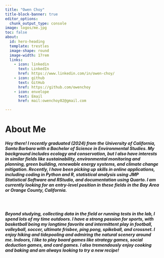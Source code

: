 ```yaml
---
title: "Owen Choy"
title-block-banner: true
editor_options: 
  chunk_output_type: console
image: logos/me.jpg
toc: false
about: 
  id: hero-heading
  template: trestles
  image-shape: round
  image-width: 17rem
  links:
    - icon: linkedin
      text: LinkedIn
      href: https://www.linkedin.com/in/owen-choy/
    - icon: github
      text: GitHub
      href: https://github.com/owenchoy
    - icon: envelope
      text: Email
      href: mail:owenchoy02@gmail.com

---
```


<h1 class="block-title red-text">
About Me
</h1>

<h5 id="no-padding">
Hey there! I recently graduated (2024) from the University of California, Santa Barbara with a [Bachelor of Science in Environmental Studies]{.red-bold}. My  background includes [ecology]{.red-bold} and [conservation]{.red-bold}, but I also have interests in similar fields like [sustainability]{.red-bold}, [environmental monitoring and planning]{.red-bold}, [green building]{.red-bold}, [renewable energy systems]{.red-bold}, and [climate change mitigation]{.red-bold}. Recently, I have been picking up skills in online applications, including coding in Python and R, statistical analysis using JMP Statistical Software and RStudio, and documentation using Quarto. [I am currently looking for an entry-level position in these fields]{.red-bold} in the Bay Area or Orange County, California. 
</h5>

<br>

<h5>
Beyond studying, collecting data in the field or running tests in the lab, I spend lots of my time outdoors. I have a strong passion for sports, with basketball being my longtime favorite and intermittent play in football, volleyball, soccer, ultimate frisbee, ping pong, spikeball, and crossnet. I enjoy hiking and tidepooling and admiring the natural scenery around me. Indoors, I like to play board games like strategy games, social deduction games, and card games. I also tremendously enjoy cooking and baking and am always looking to try a new recipe!
</h5>



